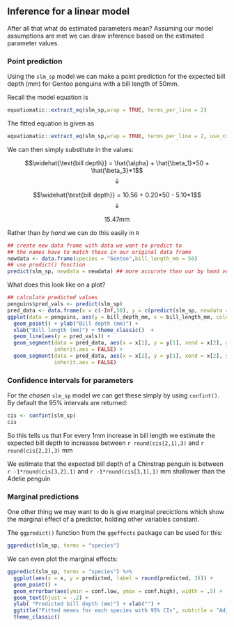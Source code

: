 ## Inference for a linear model

After all that what do estimated parameters mean? Assuming our model assumptions are met we can draw inference based on the estimated parameter values.

### Point prediction

Using the `slm_sp` model we can make a point prediction for the expected bill depth (mm) for Gentoo penguins with a bill length of 50mm.

Recall the model equation is


```r
equatiomatic::extract_eq(slm_sp,wrap = TRUE, terms_per_line = 2)
```

The fitted equation is given as

```r
equatiomatic::extract_eq(slm_sp,wrap = TRUE, terms_per_line = 2, use_coefs = TRUE, coef_digits = 2)
```

We can then simply substitute in the values:


$$\widehat{\text{bill depth}} = \hat{\alpha} + \hat{\beta_1}*50 + \hat{\beta_3}*1$$
$$\downarrow$$

$$\widehat{\text{bill depth}} = 10.56 + 0.20*50 - 5.10*1$$
$$\downarrow$$

$$15.47\text{mm}$$

Rather than *by hand* we can do this easily in `R`

```r
## create new data frame with data we want to predict to
## the names have to match those in our original data frame
newdata <- data.frame(species = "Gentoo",bill_length_mm = 50)
## use predict() function
predict(slm_sp, newdata = newdata) ## more accurate than our by hand version!
```

What does this look like on a plot?

```r
## calculate predicted values
penguins$pred_vals <- predict(slm_sp)
pred_data <- data.frame(x = c(-Inf,50), y = c(predict(slm_sp, newdata = newdata),-Inf))
ggplot(data = penguins, aes(y = bill_depth_mm, x = bill_length_mm, color = species)) +
  geom_point() + ylab("Bill depth (mm)") +
  xlab("Bill length (mm)") + theme_classic()  +
  geom_line(aes(y = pred_vals)) + 
  geom_segment(data = pred_data, aes(x = x[1], y = y[1], xend = x[2], yend = y[1]), 
               inherit.aes = FALSE) + 
  geom_segment(data = pred_data, aes(x = x[2], y = y[1], xend = x[2], yend = y[2]), 
               inherit.aes = FALSE) 
```


### Confidence intervals for parameters

For the *chosen* `slm_sp` model we can get these simply by using `confint()`. By default the 95% intervals are returned:


```r
cis <- confint(slm_sp)
cis
```

So this tells us that For every 1mm increase in bill length we estimate the expected bill depth to increases between `r round(cis[2,1],3)` and `r round(cis[2,2],3)` mm

We estimate that the expected bill depth of a Chinstrap penguin is between
`r -1*round(cis[3,2],1)` and `r -1*round(cis[3,1],1)` mm shallower than the Adelie penguin

### Marginal predictions

One other thing we may want to do is give marginal precictions which show the marginal effect of a predictor, holding other variables constant.

The `ggpredict()` function from the `ggeffects` package can be used for this:

```r
ggpredict(slm_sp, terms = "species")
```

We can even plot the marginal effects:

```r
ggpredict(slm_sp, terms = "species") %>% 
  ggplot(aes(x = x, y = predicted, label = round(predicted, 3))) +
  geom_point() +
  geom_errorbar(aes(ymin = conf.low, ymax = conf.high), width = .5) +
  geom_text(hjust = -.2) +
  ylab( "Predicted bill depth (mm)") + xlab("") +
  ggtitle("Fitted means for each species with 95% CIs", subtitle = "Adjusted for bill_length_mm = 43.99") +
  theme_classic()

```
